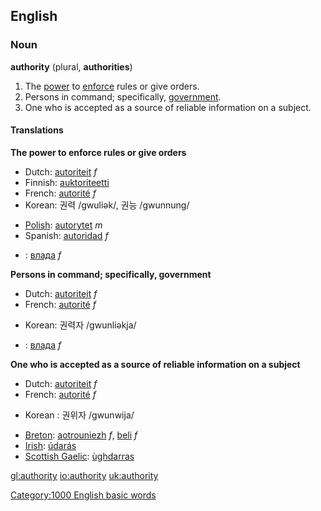 ==English==
===Noun===
'''authority''' (plural, '''authorities''')

# The [[power]] to [[enforce]] rules or give orders.
# Persons in command; specifically, [[government]].
# One who is accepted as a source of reliable information on a subject.

====Translations====
'''The power to enforce rules or give orders'''
{{top}}
*Dutch: [[autoriteit]] ''f''
*Finnish: [[auktoriteetti]]
*French: [[autorité]] ''f''
*Korean: 권력 /gwuliək/, 권능 /gwunnung/
{{mid}}
*[[Polish]]: [[autorytet]] ''m''
*Spanish: [[autoridad]] ''f''
*{{uk}}: [[влада]] ''f''
{{bottom}}

'''Persons in command; specifically, government'''
{{top}}
*Dutch: [[autoriteit]] ''f''
*French: [[autorité]] ''f''
{{mid}}
*Korean: 권력자 /gwunliəkja/
*{{uk}}: [[влада]] ''f''
{{bottom}}

'''One who is accepted as a source of reliable information on a subject'''
{{top}}
*Dutch: [[autoriteit]] ''f''
*French: [[autorité]] ''f''
{{mid}}
*Korean : 권위자 /gwunwija/
{{bottom}}

{{checktrans}}
*[[Breton]]: [[aotrouniezh]] ''f'', [[beli]] ''f''
*[[Irish]]: [[údarás]]
*[[Scottish Gaelic]]: [[ùghdarras]]

[[Category:1000 English basic words]]

[[gl:authority]]
[[io:authority]]
[[uk:authority]]